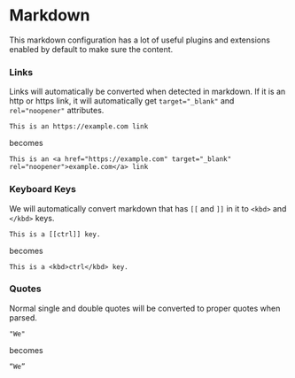 
<Meta title="Markdown" />

# Markdown

This markdown configuration has a lot of useful plugins and extensions enabled
by default to make sure the content.

### Links

Links will automatically be converted when detected in markdown. If it is an
http or https link, it will automatically get `target="_blank"` and
`rel="noopener"` attributes.

```
This is an https://example.com link
```

becomes

```
This is an <a href="https://example.com" target="_blank" rel="noopener">example.com</a> link
```

### Keyboard Keys

We will automatically convert markdown that has `[[` and `]]` in it to `<kbd>`
and `</kbd>` keys.

```
This is a [[ctrl]] key.
```

becomes

```
This is a <kbd>ctrl</kbd> key.
```

### Quotes

Normal single and double quotes will be converted to proper quotes when parsed.

```
"We"
```

becomes

```
“We”
```
